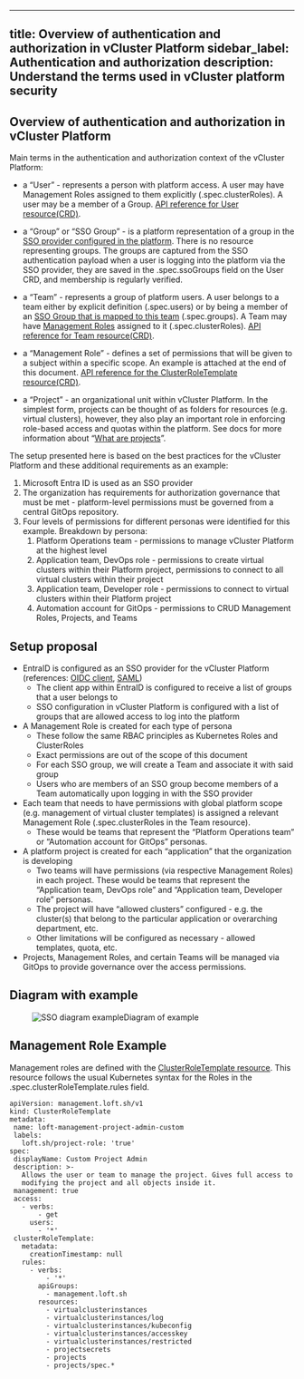 ---
 title: Overview of authentication and authorization in vCluster Platform
  sidebar_label: Authentication and authorization
  description: Understand the terms used in vCluster platform security
  ---

## Overview of authentication and authorization in vCluster Platform
Main terms in the authentication and authorization context of the vCluster Platform:

- a “User” - represents a person with platform access. A user may have Management Roles assigned to them explicitly (.spec.clusterRoles). A user may be a member of a Group. [API reference for User resource(CRD)](https://www.vcluster.com/docs/platform/api/resources/user).

- a “Group” or “SSO Group” - is a platform representation of a group in the [SSO provider configured in the platform](https://www.vcluster.com/docs/platform/configure/single-sign-on/overview). There is no resource representing groups. The groups are captured from the SSO authentication payload when a user is logging into the platform via the SSO provider, they are saved in the .spec.ssoGroups field on the User CRD, and membership is regularly verified.

- a “Team” - represents a group of platform users. A user belongs to a team either by explicit definition (.spec.users) or by being a member of an [SSO Group that is mapped to this team](https://www.vcluster.com/docs/platform/configure/single-sign-on/group-sync) (.spec.groups). A Team may have [Management Roles](https://www.vcluster.com/docs/platform/administer/users-permissions/permissions/platform) assigned to it (.spec.clusterRoles). [API reference for Team resource(CRD)](https://www.vcluster.com/docs/platform/api/resources/team).

- a “Management Role” - defines a set of permissions that will be given to a subject within a specific scope. An example is attached at the end of this document. [API reference for the ClusterRoleTemplate resource(CRD)](https://www.vcluster.com/docs/platform/api/resources/clusterroletemplate).

- a “Project” - an organizational unit within vCluster Platform. In the simplest form, projects can be thought of as folders for resources (e.g. virtual clusters), however, they also play an important role in enforcing role-based access and quotas within the platform. See docs for more information about “[What are projects](https://www.vcluster.com/docs/platform/understand/what-are-projects)”.

The setup presented here is based on the best practices for the vCluster Platform and these additional requirements as an example:
1. Microsoft Entra ID is used as an SSO provider
2. The organization has requirements for authorization governance that must be met - platform-level permissions must be governed from a central GitOps repository. 
3. Four levels of permissions for different personas were identified for this example. Breakdown by persona:
    1. Platform Operations team - permissions to manage vCluster Platform at the highest level
    2. Application team, DevOps role - permissions to create virtual clusters within their Platform project, permissions to connect to all virtual clusters within their project
    3. Application team, Developer role - permissions to connect to virtual clusters within their Platform project
    4. Automation account for GitOps - permissions to CRUD Management Roles, Projects, and Teams

## Setup proposal
- EntraID is configured as an SSO provider for the vCluster Platform (references: [OIDC client](https://www.vcluster.com/docs/platform/configure/single-sign-on/providers/microsoft), [SAML](https://www.vcluster.com/docs/platform/configure/single-sign-on/providers/saml)) 
  - The client app within EntraID is configured to receive a list of groups that a user belongs to
  - SSO configuration in vCluster Platform is configured with a list of groups that are allowed access to log into the platform
- A Management Role is created for each type of persona
  - These follow the same RBAC principles as Kubernetes Roles and ClusterRoles
  - Exact permissions are out of the scope of this document
  - For each SSO group, we will create a Team and associate it with said group
  - Users who are members of an SSO group become members of a Team automatically upon logging in with the SSO provider
- Each team that needs to have permissions with global platform scope (e.g. management of virtual cluster templates) is assigned a relevant Management Role (.spec.clusterRoles in the Team resource).
  - These would be teams that represent the “Platform Operations team” or “Automation account for GitOps” personas.
- A platform project is created for each “application” that the organization is developing
  - Two teams will have permissions (via respective Management Roles) in each project. These would be teams that represent the “Application team, DevOps role” and “Application team, Developer role” personas.
  - The project will have “allowed clusters” configured - e.g. the cluster(s) that belong to the particular application or overarching department, etc.
  - Other limitations will be configured as necessary - allowed templates, quota, etc.
- Projects, Management Roles, and certain Teams will be managed via GitOps to provide governance over the access permissions.

## Diagram with example
<figure>
   <img src="/docs/media/diagrams/vcluster_platform_auth.png" alt="SSO diagram example"
   <figcaption>Diagram of example</figcaption>
 </figure>

## Management Role Example
Management roles are defined with the [ClusterRoleTemplate resource](https://www.vcluster.com/docs/platform/api/resources/clusterroletemplate). This resource follows the usual Kubernetes syntax for the Roles in the .spec.clusterRoleTemplate.rules field.

```
apiVersion: management.loft.sh/v1
kind: ClusterRoleTemplate
metadata:
 name: loft-management-project-admin-custom
 labels:
   loft.sh/project-role: 'true'
spec:
 displayName: Custom Project Admin
 description: >-
   Allows the user or team to manage the project. Gives full access to
   modifying the project and all objects inside it.
 management: true
 access:
   - verbs:
       - get
     users:
       - '*'
 clusterRoleTemplate:
   metadata:
     creationTimestamp: null
   rules:
     - verbs:
         - '*'
       apiGroups:
         - management.loft.sh
       resources:
         - virtualclusterinstances
         - virtualclusterinstances/log
         - virtualclusterinstances/kubeconfig
         - virtualclusterinstances/accesskey
         - virtualclusterinstances/restricted
         - projectsecrets
         - projects
         - projects/spec.*
```
